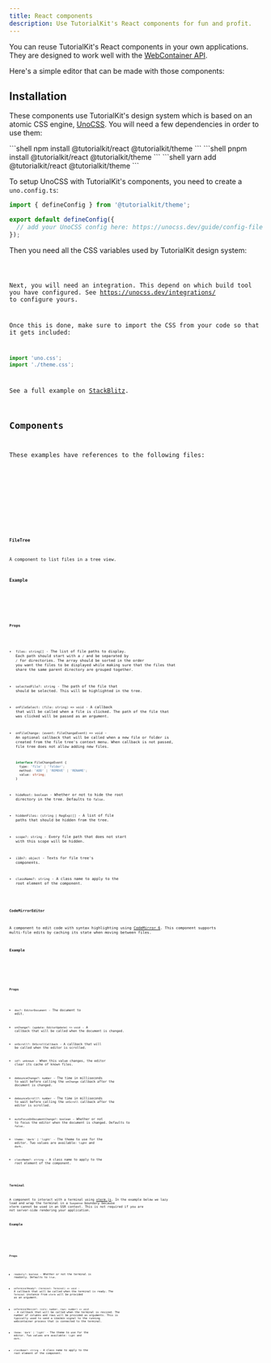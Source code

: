 ```yaml
---
title: React components
description: Use TutorialKit's React components for fun and profit.
---
```





You can reuse TutorialKit's React components in your own applications. They are designed to work well with the [WebContainer API][webcontainers].

Here's a simple editor that can be made with those components:

<ExampleSimpleEditor client:load />

## Installation

These components use TutorialKit's design system which is based on an atomic CSS engine, [UnoCSS](https://unocss.dev/). You will need a few dependencies in order to use them:


<PackageManagerTabs>
  <Fragment slot="npm">
  ```shell
  npm install @tutorialkit/react @tutorialkit/theme
  ```
  </Fragment>
  <Fragment slot="pnpm">
  ```shell
  pnpm install @tutorialkit/react @tutorialkit/theme
  ```
  </Fragment>
  <Fragment slot="yarn">
  ```shell
  yarn add @tutorialkit/react @tutorialkit/theme
  ```
  </Fragment>
</PackageManagerTabs>

To setup UnoCSS with TutorialKit's components, you need to create a `uno.config.ts`:

```ts title=uno.config.ts
import { defineConfig } from '@tutorialkit/theme';

export default defineConfig({
  // add your UnoCSS config here: https://unocss.dev/guide/config-file
});
```

Then you need all the CSS variables used by TutorialKit design system:

<Code code={themeCSS} lang="css" title="src/theme.css" class="limit-code-height" />

Next, you will need an integration. This depend on which build tool you have configured. See https://unocss.dev/integrations/ to configure yours.

Once this is done, make sure to import the CSS from your code so that it gets included:

```ts title="src/main.ts"
import 'uno.css';
import './theme.css';
```

See a full example on [StackBlitz][stackblitz-example].

## Components

These examples have references to the following files:

<Tabs syncKey="referenced-files">
  <TabItem label="hooks/useTheme.ts">
    <Code code={"export function useTheme() {\n  return 'light';\n}"} lang="ts" class="limit-code-height" />
  </TabItem>

  <TabItem label="hooks/useWebcontainer.ts">
    <Code code={sourceUseWebcontainer} lang="ts" class="limit-code-height" />
  </TabItem>
</Tabs>

### `FileTree`

A component to list files in a tree view.

#### Example

<Example previewClassName="h-60 bg-tk-elements-fileTree-file-backgroundColor">
  <ExampleFileTree slot="preview" client:load />
  <Code slot="code" code={sourceExampleFileTree} lang="tsx" class="limit-code-height" />
</Example>

#### Props

* `files: string[]` - The list of file paths to display. Each path should start with a `/` and be separated by `/` for directories. The array should be sorted in the order you want the files to be displayed while making sure that the files that share the same parent directory are grouped together.

* `selectedFile?: string` - The path of the file that should be selected. This will be highlighted in the tree.

* `onFileSelect: (file: string) => void` - A callback that will be called when a file is clicked. The path of the file that was clicked will be passed as an argument.

* `onFileChange: (event: FileChangeEvent) => void` - An optional callback that will be called when a new file or folder is created from the file tree's context menu. When callback is not passed, file tree does not allow adding new files.
  ```ts
  interface FileChangeEvent {
    type: 'file' | 'folder';
    method: 'ADD' | 'REMOVE' | 'RENAME';
    value: string;
  }
  ```

* `hideRoot: boolean` - Whether or not to hide the root directory in the tree. Defaults to `false`.

* `hiddenFiles: (string | RegExp)[]` - A list of file paths that should be hidden from the tree.

* `scope?: string` - Every file path that does not start with this scope will be hidden.

* `i18n?: object` - Texts for file tree's components.

* `className?: string` - A class name to apply to the root element of the component.


### `CodeMirrorEditor`

A component to edit code with syntax highlighting using [CodeMirror 6](https://codemirror.net/). This component supports multi-file edits by caching its state when moving between files.

#### Example

<Example previewClassName='h-60'>
  <ExampleCodeMirrorEditor slot="preview" client:load />
  <Code slot="code" code={sourceExampleCodeMirrorEditor} lang="tsx" class="limit-code-height" />
</Example>

#### Props

* `doc?: EditorDocument` - The document to edit.

* `onChange?: (update: EditorUpdate) => void` - A callback that will be called when the document is changed.

* `onScroll?: OnScrollCallback` - A callback that will be called when the editor is scrolled.

* `id?: unknown` - When this value changes, the editor clear its cache of known files.

* `debounceChange?: number` - The time in milliseconds to wait before calling the `onChange` callback after the document is changed.

* `debounceScroll?: number` - The time in milliseconds to wait before calling the `onScroll` callback after the editor is scrolled.

* `autoFocusOnDocumentChange?: boolean` - Whether or not to focus the editor when the document is changed. Defaults to `false`.

* `theme: 'dark' | 'light'` - The theme to use for the editor. Two values are available: `light` and `dark`.

* `className?: string` - A class name to apply to the root element of the component.


### `Terminal`

A component to interact with a terminal using [xterm.js](https://xtermjs.org/). In the example below we lazy load and wrap the terminal in a `Suspense` boundary because xterm cannot be used in an SSR context. This is not required if you are not server-side rendering your application.

#### Example

<Example>
  <ExampleTerminal slot="preview" client:load />
  <Code slot="code" code={sourceExampleTerminal} lang="tsx" class="limit-code-height" />
</Example>


#### Props

* `readonly?: boolean` - Whether or not the terminal is readonly. Defaults to `true`.

* `onTerminalReady?: (terminal: Terminal) => void` - A callback that will be called when the terminal is ready. The `Terminal` instance from `xterm` will be provided as an argument.

* `onTerminalResize?: (cols: number, rows: number) => void` - A callback that will be called when the terminal is resized. The number of columns and rows will be provided as arguments. This is typically used to send a `SIGWINCH` signal to the running webcontainer process that is connected to the terminal.

* `theme: 'dark' | 'light'` - The theme to use for the editor. Two values are available: `light` and `dark`.

* `className?: string` - A class name to apply to the root element of the component.


[webcontainers]: https://webcontainers.io
[stackblitz-example]: https://stackblitz.com/edit/tutorialkit-react-components
